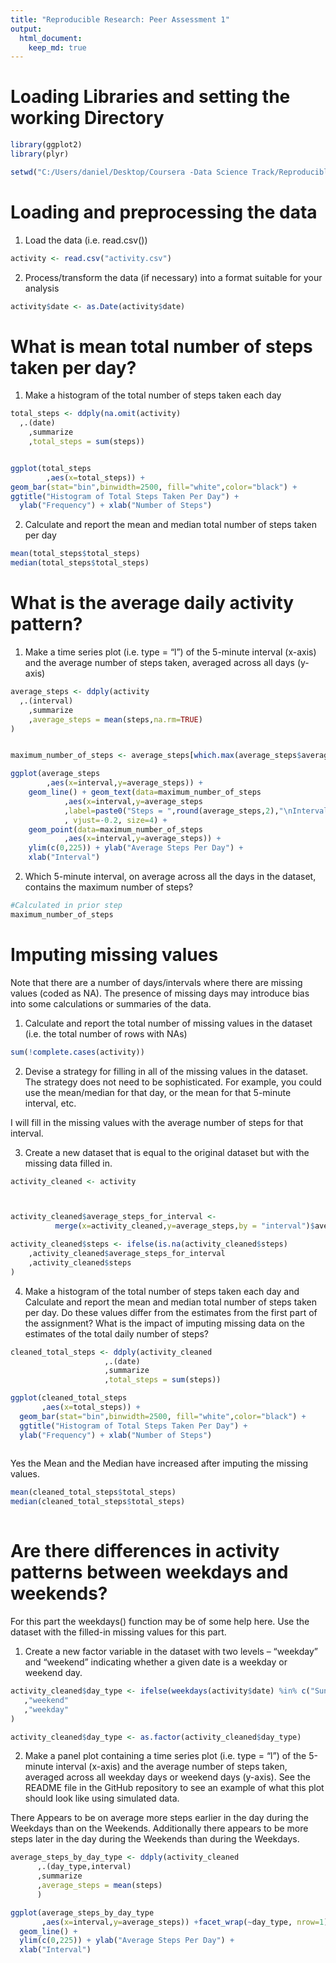 ```yaml
---
title: "Reproducible Research: Peer Assessment 1"
output: 
  html_document:
    keep_md: true
---
```




Loading Libraries and setting the working Directory
===================================================

```r
library(ggplot2)
library(plyr)

setwd("C:/Users/daniel/Desktop/Coursera -Data Science Track/Reproducible Research/Project")

```

Loading and preprocessing the data
===================================================

1. Load the data (i.e. read.csv())

```r
activity <- read.csv("activity.csv")
```

2. Process/transform the data (if necessary) into a format suitable for your analysis

```r
activity$date <- as.Date(activity$date)
```

What is mean total number of steps taken per day?
===================================================

1. Make a histogram of the total number of steps taken each day

```r

total_steps <- ddply(na.omit(activity)
  ,.(date)
	,summarize
	,total_steps = sum(steps))


ggplot(total_steps
		,aes(x=total_steps)) +
geom_bar(stat="bin",binwidth=2500, fill="white",color="black") +
ggtitle("Histogram of Total Steps Taken Per Day") + 
  ylab("Frequency") + xlab("Number of Steps")

```

2. Calculate and report the mean and median total number of steps taken per day

```r
mean(total_steps$total_steps)
median(total_steps$total_steps)
```

What is the average daily activity pattern?
===========================================

1. Make a time series plot (i.e. type = "l") of the 5-minute interval (x-axis) and the average number of steps taken, averaged across all days (y-axis)

```r

average_steps <- ddply(activity
  ,.(interval)
	,summarize
	,average_steps = mean(steps,na.rm=TRUE)
)


maximum_number_of_steps <- average_steps[which.max(average_steps$average_steps),]

ggplot(average_steps
		,aes(x=interval,y=average_steps)) +
	geom_line() + geom_text(data=maximum_number_of_steps
			,aes(x=interval,y=average_steps
			,label=paste0("Steps = ",round(average_steps,2),"\nInterval:",interval))
			, vjust=-0.2, size=4) +
	geom_point(data=maximum_number_of_steps
			,aes(x=interval,y=average_steps)) +
	ylim(c(0,225)) + ylab("Average Steps Per Day") +
	xlab("Interval")
```

2. Which 5-minute interval, on average across all the days in the dataset, contains the maximum number of steps?

```r
#Calculated in prior step
maximum_number_of_steps
```

Imputing missing values
=======================

Note that there are a number of days/intervals where there are missing values (coded as NA). The presence of missing days may introduce bias into some calculations or summaries of the data.

1. Calculate and report the total number of missing values in the dataset (i.e. the total number of rows with NAs)

```r
sum(!complete.cases(activity))
```

2. Devise a strategy for filling in all of the missing values in the dataset. The strategy does not need to be sophisticated. For example, you could use the mean/median for that day, or the mean for that 5-minute interval, etc.



I will fill in the missing values with the average number of steps for that interval.



3. Create a new dataset that is equal to the original dataset but with the missing data filled in.

```r

activity_cleaned <- activity



activity_cleaned$average_steps_for_interval <-
          merge(x=activity_cleaned,y=average_steps,by = "interval")$average_steps

activity_cleaned$steps <- ifelse(is.na(activity_cleaned$steps)
    ,activity_cleaned$average_steps_for_interval
    ,activity_cleaned$steps
)


```

4. Make a histogram of the total number of steps taken each day and Calculate and report the mean and median total number of steps taken per day. Do these values differ from the estimates from the first part of the assignment? What is the impact of imputing missing data on the estimates of the total daily number of steps?

```r

cleaned_total_steps <- ddply(activity_cleaned
                     ,.(date)
                     ,summarize
                     ,total_steps = sum(steps))

ggplot(cleaned_total_steps
       ,aes(x=total_steps)) +
  geom_bar(stat="bin",binwidth=2500, fill="white",color="black") +
  ggtitle("Histogram of Total Steps Taken Per Day") + 
  ylab("Frequency") + xlab("Number of Steps")
  
```

Yes the Mean and the Median have increased after imputing the missing values.

```r
mean(cleaned_total_steps$total_steps)
median(cleaned_total_steps$total_steps)  
  
```  

Are there differences in activity patterns between weekdays and weekends?
============================================================================

For this part the weekdays() function may be of some help here. Use the dataset with the filled-in missing values for this part.

1. Create a new factor variable in the dataset with two levels – “weekday” and “weekend” indicating whether a given date is a weekday or weekend day.

```r


activity_cleaned$day_type <- ifelse(weekdays(activity$date) %in% c("Sunday","Saturday")
   ,"weekend"
   ,"weekday"
)

activity_cleaned$day_type <- as.factor(activity_cleaned$day_type)

```


2. Make a panel plot containing a time series plot (i.e. type = "l") of the 5-minute interval (x-axis) and the average number of steps taken, averaged across all weekday days or weekend days (y-axis). See the README file in the GitHub repository to see an example of what this plot should look like using simulated data.



There Appears to be on average more steps earlier in the day during the Weekdays than on the Weekends. Additionally there appears to be more steps later in the day during the Weekends than during the Weekdays.

```r


average_steps_by_day_type <- ddply(activity_cleaned
      ,.(day_type,interval)
      ,summarize
      ,average_steps = mean(steps)
      )

ggplot(average_steps_by_day_type
       ,aes(x=interval,y=average_steps)) +facet_wrap(~day_type, nrow=1) +
  geom_line() +
  ylim(c(0,225)) + ylab("Average Steps Per Day") +
  xlab("Interval")


```

